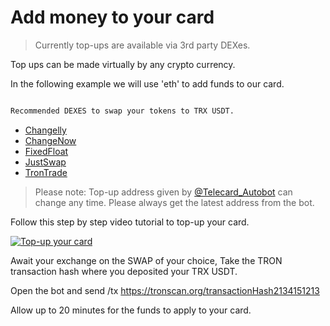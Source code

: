 # Add money to your card

> Currently top-ups are available via 3rd party DEXes. 

Top ups can be made virtually by any crypto currency.

In the following example we will use 'eth' to add funds to our card.

```bash

Recommended DEXES to swap your tokens to TRX USDT.

```
- [Changelly](https://changelly.com/)
- [ChangeNow](https://changenow.io/)
- [FixedFloat](https://fixedfloat.com/)
- [JustSwap](https://justswap.io/)
- [TronTrade](https://trontrade.io/)

> Please note: Top-up address given by [@Telecard_Autobot](https://t.me/telecard_autobot) can change any time. Please always get the latest address from the bot.

Follow this step by step video tutorial to top-up your card.

[![Top-up your card](https://img.youtube.com/vi/1z3z3z3z3z3z/0.jpg)](https://files-hosdt.vercel.app/tutorial.mp4)

Await your exchange on the SWAP of your choice, 
Take the TRON transaction hash where you deposited your TRX USDT.

Open the bot and send /tx https://tronscan.org/transactionHash2134151213

Allow up to 20 minutes for the funds to apply to your card.

